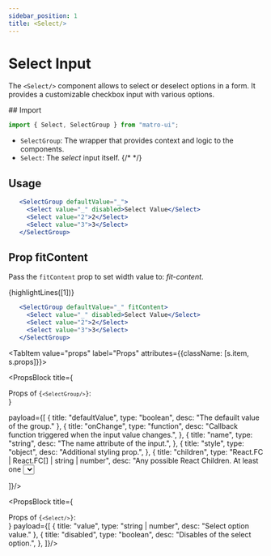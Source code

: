 ```yaml
---
sidebar_position: 1
title: <Select/>
---
```



# Select Input

The `<Select/>` component allows to select or deselect options in a form. It provides a customizable checkbox input with various options.

<Sources 
  git="https://github.com/matro-ui/matro-ui/tree/main/dist/inputs/Select"
  npmjs="https://www.npmjs.com/package/matro-ui" 
  name="select"
/>


<div className={s.tabs}>
<Tabs className={s.parent}>
  <TabItem value="usage" label="Usage" attributes={{className: [s.item, s.usage]}}>
## Import 

```jsx
import { Select, SelectGroup } from "matro-ui";
```
- `SelectGroup`: The wrapper that provides context and logic to the components.
- `Select`: The <I>select</I> input itself.
{/*  */}

 ## Usage

 ```jsx live
    <SelectGroup defaultValue="_">
      <Select value="_" disabled>Select Value</Select>
      <Select value="2">2</Select>
      <Select value="3">3</Select>
    </SelectGroup>
```

 ## Prop fitContent

 Pass the <code>fitContent</code> prop to set width value to: <I>fit-content</I>.

{highlightLines([1])}
 ```jsx live 
    <SelectGroup defaultValue="_" fitContent>
      <Select value="_" disabled>Select Value</Select>
      <Select value="2">2</Select>
      <Select value="3">3</Select>
    </SelectGroup>
```

  </TabItem>


 <TabItem value="props" label="Props" attributes={{className: [s.item, s.props]}}>

<PropsBlock 
title={<div>Props of <code>{`<SelectGroup/>`}</code>:</div>} 

payload={[
{
  title: "defaultValue",
  type: "boolean",
  desc: "The defauilt value of the group."
},
{
  title: "onChange",
  type: "function",
  desc: "Callback function triggered when the input value changes.",
},
{
  title: "name",
  type: "string",
  desc: "The name attribute of the input.",
},
{
  title: "style",
  type: "object",
  desc: "Additional styling prop.",
},
{
  title: "children",
  type: "React.FC | React.FC[] | string | number",
  desc: "Any possible React Children. At least one <Select/> is required."
},
{
  title: "fitContent",
  type: "boolean",
  desc: "Set width to fit-content if true."
},

]}/>



<PropsBlock title={<div>Props of <code>{`<Select/>`}</code>:</div>} payload={[
{
  title: "value",
  type: "string | number",
  desc: "Select option value."
},
{
  title: "disabled",
  type: "boolean",
  desc: "Disables of the select option.",
},
]}/>
  </TabItem>





</Tabs>
</div>
